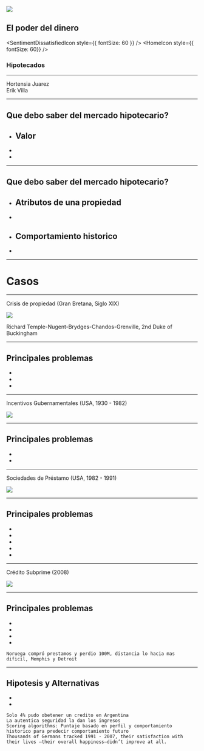 


![](https://upload.wikimedia.org/wikipedia/en/2/24/The_Ascent_of_Money.jpg)

## El poder del dinero

<SentimentDissatisfiedIcon style={{ fontSize: 60 }} />
<HomeIcon style={{ fontSize: 60}} />

### Hipotecados

<hr />
<PersonIcon /> Hortensia Juarez
<br />
<PersonIcon /> Erik Villa

---

## Que debo saber del mercado hipotecario?

<ul style={{ listStyleType: 'none', padding: 0}}>
  <Appear>
    <li><h2>Valor</h2></li>
    <li><PaperSample title={''} content={'Una propiedad puede ser usada como garantía para el prestamista al pedir un credito'}/></li>
    <li><PaperSample title={''} content={'El valor de una propiedad fluctua como cualquier otro instrumento del mercado de valores'}/></li>
  </Appear>
</ul>

---

## Que debo saber del mercado hipotecario?

<ul style={{ listStyleType: 'none', padding: 0}}>
  <Appear>
    <li><h2>Atributos de una propiedad</h2></li>
    <li><PaperSample title={''} content={'Poca liquidez'}/></li>
    <li><h2>Comportamiento historico</h2></li>
    <li><PaperSample title={''} content={'El valor tiende a subir y desplomarse'}/></li>
  </Appear>
</ul>

---

# Casos

---

<div>
Crisis de propiedad 
(Gran Bretana, Siglo XIX)
</div>


![](https://upload.wikimedia.org/wikipedia/commons/thumb/a/ab/Richard_Temple-Nugent-Brydges-Chandos-Grenville%2C_2nd_Duke_of_Buckingham_and_Chandos_by_John_Jackson%2C_1830.jpeg/440px-Richard_Temple-Nugent-Brydges-Chandos-Grenville%2C_2nd_Duke_of_Buckingham_and_Chandos_by_John_Jackson%2C_1830.jpeg)

<p>Richard Temple-Nugent-Brydges-Chandos-Grenville, 2nd Duke of Buckingham</p> 

---


## Principales problemas

<ul style={{ listStyleType: 'none', padding: 0}}>
  <Appear>  
    <li><PaperSample title={''} content={'Ingreso fijo menor que gasto corriente'}/></li>
    <li><PaperSample title={''} content={'Propiedades como única garantía para prestamistas'}/></li>
    <li><PaperSample title={''} content={'Valor variable de parcelas'}/></li>
  </Appear>
</ul>

---

<div>
Incentivos Gubernamentales
(USA, 1930 - 1982)
</div>


![](https://www.buttonmuseum.org/sites/default/files/CA-better-housing-program-button_busy_beaver_button_museum.png)

---


## Principales problemas

<ul style={{ listStyleType: 'none', padding: 0}}>
  <Appear>  
    <li><PaperSample title={''} content={'Inflación tiende a subir y valor de propiedades a bajar'}/></li>
    <li><PaperSample title={''} content={'Captación de nuevos inversores: Incremento de intereses a ahorradores era ilegal'}/></li>
  </Appear>
</ul>

---

<div>
Sociedades de Préstamo
(USA, 1982 - 1991)
</div>


![](https://calisphere.org/clip/500x500/51a6abff4a44a26a464197668fb68626)

---


## Principales problemas

<ul style={{ listStyleType: 'none', padding: 0}}>
  <Appear>  
    <li><PaperSample title={''} content={'Flip: comprar propiedades a bajo costo y vender a inversores (ES&L)'}/></li>
    <li><PaperSample title={''} content={'Deficiente supervisión por parte de inversores'}/></li>
    <li><PaperSample title={''} content={'Retiro de restricciones'}/></li>
    <li><PaperSample title={''} content={'Construcción pagada con depositos garantizados por el gobierno'}/></li>
    <li><PaperSample title={''} content={'Intereses altos a ahorradores pagados por gobierno'}/></li>
  </Appear>
</ul>

---

<div>
Crédito Subprime
(2008)
</div>


![](http://www.economywatch.com/files/imagecache/story/story/subprime.jpg)

---


## Principales problemas

<ul style={{ listStyleType: 'none', padding: 0}}>
  <Appear>  
    <li><PaperSample title={''} content={'Créditos de alto riesgo en los cuales solo se pagan intereses'}/></li>
    <li><PaperSample title={''} content={'Incremento de interes'}/></li>
    <li><PaperSample title={''} content={'Securitizacion: Bancos avalan créditos con clasificación de seguridad y los revenden'}/></li>
    <li><PaperSample title={''} content={'Dependencias: Intereses bajos, trabajo, incremento de valor de vivienda'}/></li>
  </Appear>
</ul>

```notes
Noruega compró prestamos y perdio 100M, distancia lo hacia mas dificil, Memphis y Detroit
```

---


## Hipotesis y Alternativas

<ul style={{ listStyleType: 'none', padding: 0}}>
  <Appear>  
    <li><PaperSample title={''} content={'Si gente pobre tiene propiedades para hipotecar podría emprender (Argentina)'}/></li>
    <li><PaperSample title={''} content={'Microfinanzas: Algoritmos de puntaje'}/></li>
  </Appear>
</ul>

```notes
Solo 4% pudo obetener un credito en Argentina
La autentica seguridad la dan los ingresos
Scoring algorithms: Puntaje basado en perfil y comportamiento historico para predecir comportamiento futuro
Thousands of Germans tracked 1991 - 2007, their satisfaction with their lives —their overall happiness—didn’t improve at all.
```